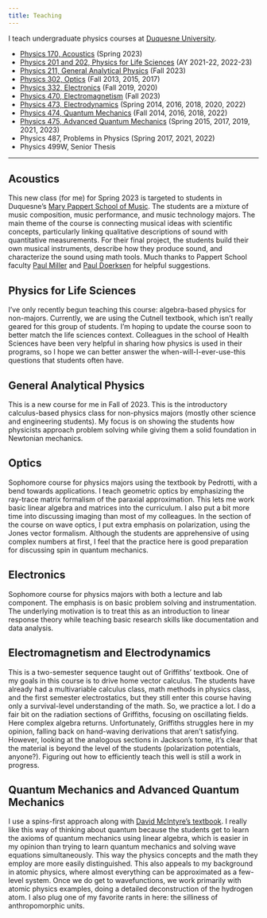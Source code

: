```yaml
---
title: Teaching
---
```


I teach undergraduate physics courses at [Duquesne University](http://duq.edu).

* [Physics 170, Acoustics](#acoustics) (Spring 2023)
* [Physics 201 and 202, Physics for Life Sciences](#physics-for-life-sciences) (AY 2021-22, 2022-23)
* [Physics 211, General Analytical Physics](#general-analytical-physics) (Fall 2023)
* [Physics 302, Optics](#optics) (Fall 2013, 2015, 2017)
* [Physics 332, Electronics](#electronics) (Fall 2019, 2020)
* [Physics 470, Electromagnetism](#electromagnetism-and-electrodynamics) (Fall 2023)
* [Physics 473, Electrodynamics](#electromagnetism-and-electrodynamics) (Spring 2014, 2016, 2018, 2020, 2022)
* [Physics 474, Quantum Mechanics](#quantum-mechanics-and-advanced-quantum-mechanics) (Fall 2014, 2016, 2018, 2022)
* [Physics 475, Advanced Quantum Mechanics](#quantum-mechanics-and-advanced-quantum-mechanics) (Spring 2015, 2017, 2019, 2021, 2023)
* Physics 487, Problems in Physics (Spring 2017, 2021, 2022)
* Physics 499W, Senior Thesis

<!-- ***Coming soon: [Master's Courses!](https://www.duq.edu/academics/schools/natural-and-environmental-sciences/academics/departments-and-programs/physics/professional-masters-degree-in-applied-physics)*** 
* Physics 502, Advanced Optical Theory and Devices
* Physics 572, Quantum Optics -->

------------------------

## Acoustics
This new class (for me) for Spring 2023 is targeted to students in Duquesne's [Mary Pappert School of Music](https://www.duq.edu/academics/colleges-and-schools/music/index.php?school=Mary+Pappert+School+of+Music).  The students are a mixture of music composition, music performance, and music technology majors.  The main theme of the course is connecting musical ideas with scientific concepts, particularly linking qualitative descriptions of sound with quantitative measurements.  For their final project, the students build their own musical instruments, describe how they produce sound, and characterize the sound using math tools.  Much thanks to Pappert School faculty [Paul Miller](http://www.theoryofpaul.net/) and [Paul Doerksen](https://www.duq.edu/faculty-and-staff/paul-doerksen.php) for helpful suggestions.

## Physics for Life Sciences
I've only recently begun teaching this course: algebra-based physics for non-majors.  Currently, we are using the Cutnell textbook, which isn't really geared for this group of students.  I'm hoping to update the course soon to better match the life sciences context.  Colleagues in the school of Health Sciences have been very helpful in sharing how physics is used in their programs, so I hope we can better answer the when-will-I-ever-use-this questions that students often have.

## General Analytical Physics
This is a new course for me in Fall of 2023.  This is the introductory calculus-based physics class for non-physics majors (mostly other science and engineering students).  My focus is on showing the students how physicists approach problem solving while giving them a solid foundation in Newtonian mechanics.

## Optics
Sophomore course for physics majors using the textbook by Pedrotti, with a bend towards applications.  I teach geometric optics by emphasizing the ray-trace matrix formalism of the paraxial approximation.  This lets me work basic linear algebra and matrices into the curriculum.  I also put a bit more time into discussing imaging than most of my colleagues.  In the section of the course on wave optics, I put extra emphasis on polarization, using the Jones vector formalism.  Although the students are apprehensive of using complex numbers at first, I feel that the practice here is good preparation for discussing spin in quantum mechanics.

## Electronics
Sophomore course for physics majors with both a lecture and lab component.  The emphasis is on basic problem solving and instrumentation.  The underlying motivation is to treat this as an introduction to linear response theory while teaching basic research skills like documentation and data analysis.

## Electromagnetism and Electrodynamics
This is a two-semester sequence taught out of Griffiths' textbook.  One of my goals in this course is to drive home vector calculus.  The students have already had a multivariable calculus class, math methods in physics class, and the first semester electrostatics, but they still enter this course having only a survival-level understanding of the math.  So, we practice a lot.  I do a fair bit on the radiation sections of Griffiths, focusing on oscillating fields.  Here complex algebra returns.  Unfortunately, Griffiths struggles here in my opinion, falling back on hand-waving derivations that aren't satisfying.  However, looking at the analogous sections in Jackson's tome, it's clear that the material is beyond the level of the students (polarization potentials, anyone?).  Figuring out how to efficiently teach this well is still a work in progress.

## Quantum Mechanics and Advanced Quantum Mechanics
I use a spins-first approach along with [David McIntyre's textbook](http://physics.oregonstate.edu/portfolioswiki/doku.php?id=texts:quantumbook:start).  I really like this way of thinking about quantum because the students get to learn the axioms of quantum mechanics using linear algebra, which is easier in my opinion than trying to learn quantum mechanics and solving wave equations simultaneously.  This way the physics concepts and the math they employ are more easily distinguished.  This also appeals to my background in atomic physics, where almost everything can be approximated as a few-level system.  Once we do get to wavefunctions, we work primarily with atomic physics examples, doing a detailed deconstruction of the hydrogen atom.  I also plug one of my favorite rants in here: the silliness of anthropomorphic units.